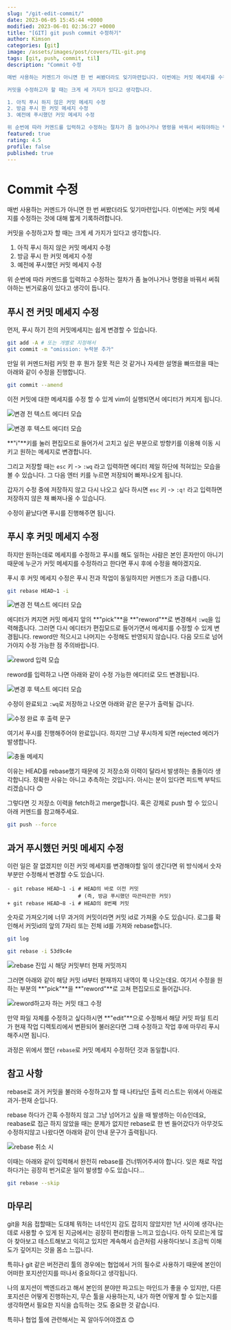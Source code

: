 ```yaml
---
slug: "/git-edit-commit/"
date: 2023-06-05 15:45:44 +0000
modified: 2023-06-01 02:36:27 +0000
title: "[GIT] git push commit 수정하기"
author: Kimson
categories: [git]
image: /assets/images/post/covers/TIL-git.png
tags: [git, push, commit, til]
description: "Commit 수정

매번 사용하는 커멘드가 아니면 한 번 써봤더라도 잊기마련입니다. 이번에는 커밋 메세지를 수정하는 것에 대해 짧게 기록하려합니다.

커밋을 수정하고자 할 때는 크게 세 가지가 있다고 생각합니다.

1. 아직 푸시 하지 않은 커밋 메세지 수정
2. 방금 푸시 한 커밋 메세지 수정
3. 예전에 푸시했던 커밋 메세지 수정

위 순번에 따라 커멘드를 입력하고 수정하는 절차가 좀 늘어나거나 명령을 바꿔서 써줘야하는 번거로움이 있다고 생각이 듭니다."
featured: true
rating: 4.5
profile: false
published: true
---
```


# Commit 수정

매번 사용하는 커멘드가 아니면 한 번 써봤더라도 잊기마련입니다. 이번에는 커밋 메세지를 수정하는 것에 대해 짧게 기록하려합니다.

커밋을 수정하고자 할 때는 크게 세 가지가 있다고 생각합니다.

1. 아직 푸시 하지 않은 커밋 메세지 수정
2. 방금 푸시 한 커밋 메세지 수정
3. 예전에 푸시했던 커밋 메세지 수정

위 순번에 따라 커멘드를 입력하고 수정하는 절차가 좀 늘어나거나 명령을 바꿔서 써줘야하는 번거로움이 있다고 생각이 듭니다.

## 푸시 전 커밋 메세지 수정

먼저, 푸시 하기 전의 커밋메세지는 쉽게 변경할 수 있습니다.

```bash
git add -A # 또는 개별로 지정해서
git commit -m "omission: 누락분 추가"
```

만일 위 커멘드처럼 커밋 한 후 뭔가 잘못 적은 것 같거나 자세한 설명을 빠뜨렸을 때는 아래와 같이 수정을 진행합니다.

```bash
git commit --amend
```

이전 커밋에 대한 메세지를 수정 할 수 있게 vim이 실행되면서 에디터가 켜지게 됩니다.

![변경 전 텍스트 에디터 모습](https://github.com/kkn1125/new-solitaire/assets/113876485/6c4e387b-7689-4297-8cfb-20793810a6ce)

![변경 후 텍스트 에디터 모습](https://github.com/kkn1125/new-solitaire/assets/113876485/012f037e-aacb-4ab1-a1f1-85427b366e20)

**"i"**키를 눌러 편집모드로 들어가서 고치고 싶은 부분으로 방향키를 이용해 이동 시키고 원하는 메세지로 변경합니다.

그리고 저장할 때는 `esc` 키 -> `:wq` 라고 입력하면 에디터 제일 하단에 적혀있는 모습을 볼 수 있습니다. 그 다음 엔터 키를 누르면 저장되어 빠져나오게 됩니다.

갑자기 수정 중에 저장하지 않고 다시 나오고 싶다 하시면 `esc` 키 -> `:q!` 라고 입력하면 저장하지 않은 채 빠져나올 수 있습니다.

수정이 끝났다면 푸시를 진행해주면 됩니다.

## 푸시 후 커밋 메세지 수정

하지만 원하는데로 메세지를 수정하고 푸시를 해도 일하는 사람은 본인 혼자만이 아니기 때문에 누군가 커밋 메세지를 수정하라고 한다면 푸시 후에 수정을 해야겠지요.

푸시 후 커밋 메세지 수정은 푸시 전과 작업이 동일하지만 커멘드가 조금 다릅니다.

```bash
git rebase HEAD~1 -i
```

![변경 전 텍스트 에디터 모습](https://github.com/kkn1125/new-solitaire/assets/113876485/76285da0-f933-45c0-9284-f05280e29b8c)

에디터가 켜지면 커밋 메세지 앞의 **"pick"**을 **"reword"**로 변경해서 `:wq`을 입력해줍니다. 그러면 다시 에디터가 편집모드로 들어가면서 메세지를 수정할 수 있게 변경됩니다. reword만 적으시고 나머지는 수정해도 반영되지 않습니다. 다음 모드로 넘어가야지 수정 가능한 점 주의바랍니다.

![reword 입력 모습](https://github.com/kkn1125/new-solitaire/assets/113876485/535d9fb1-ab24-43d1-8750-24a0b052ff09)

reword를 입력하고 나면 아래와 같이 수정 가능한 에디터로 모드 변경됩니다.

![변경 후 텍스트 에디터 모습](https://github.com/kkn1125/new-solitaire/assets/113876485/012f037e-aacb-4ab1-a1f1-85427b366e20)

수정이 완료되고 `:wq`로 저장하고 나오면 아래와 같은 문구가 출력될 겁니다.

![수정 완료 후 출력 문구](https://github.com/kkn1125/new-solitaire/assets/113876485/eeafb733-e62d-446a-8732-88ca94cf59b1)

여기서 푸시를 진행해주어야 완료입니다. 하지만 그냥 푸시하게 되면 rejected 에러가 발생합니다.

![충돌 메세지](https://github.com/kkn1125/new-solitaire/assets/113876485/b88f1b2a-2818-4cb8-bdfd-e0a96e1f7c77)

이유는 HEAD를 rebase했기 때문에 깃 저장소와 이력이 달라서 발생하는 충돌이라 생각합니다. 정확한 사유는 아니고 추측하는 것입니다. 아시는 분이 있다면 피드백 부탁드리겠습니다 😊

그렇다면 깃 저장소 이력을 fetch하고 merge합니다. 혹은 강제로 push 할 수 있으니 아래 커멘드를 참고해주세요.

```bash highlight={1} showLineNumbers
git push --force
```

## 과거 푸시했던 커밋 메세지 수정

이런 일은 잘 없겠지만 이전 커밋 메세지를 변경해야할 일이 생긴다면 위 방식에서 숫자 부분만 수정해서 변경할 수도 있습니다.

```diff-bash showLineNumbers
- git rebase HEAD~1 -i # HEAD의 바로 이전 커밋
                       # (즉, 방금 푸시했던 따끈따끈한 커밋)
+ git rebase HEAD~8 -i # HEAD의 8번째 커밋
```

숫자로 가져오기에 너무 과거의 커밋이라면 커밋 id로 가져올 수도 있습니다. 로그를 확인해서 커밋id의 앞의 7자리 또는 전체 id를 가져와 rebase합니다.

```bash highlight={3} showLineNumbers
git log

git rebase -i 53d9c4e
```

![rebase 진입 시 해당 커밋부터 현재 커밋까지](https://github.com/kkn1125/new-solitaire/assets/113876485/2fa67a18-0000-44a3-8d2a-05ec3bfef2bf)

그러면 아래와 같이 해당 커밋 id부터 현재까지 내역이 쭉 나오는데요. 여기서 수정을 원하는 부분의 **"pick"**을 **"reword"**로 고쳐 편집모드로 들어갑니다.

![reword하고자 하는 커밋 태그 수정](https://github.com/kkn1125/new-solitaire/assets/113876485/dcf13573-e58f-44be-9026-b54ae884f18d)

만약 파일 자체를 수정하고 싶다하시면 **"edit"**으로 수정해서 해당 커밋 파일 트리가 현재 작업 디렉토리에서 변환되어 불러온다면 그때 수정하고 작업 후에 마무리 푸시 해주시면 됩니다.

과정은 위에서 했던 `rebase`로 커밋 메세지 수정하던 것과 동일합니다.

## 참고 사항

rebase로 과거 커밋을 불러와 수정하고자 할 때 나타났던 출력 리스트는 위에서 아래로 과거-현재 순입니다.

rebase 하다가 간혹 수정하지 않고 그냥 넘어가고 싶을 때 발생하는 이슈인데요, reabase로 접근 하지 않았을 때는 문제가 없지만 rebase로 한 번 들어갔다가 아무것도 수정하지않고 나왔다면 아래와 같이 안내 문구가 출력됩니다.

![rebase 취소 시](https://github.com/kkn1125/new-solitaire/assets/113876485/e5ca4cdc-0507-436f-a4a2-d006047ee2c1)

이때는 아래와 같이 입력해서 완전히 rebase를 건너뛰어주셔야 합니다. 잊은 채로 작업하다가는 굉장히 번거로운 일이 발생할 수도 있습니다...

```bash highlight={1}
git rebase --skip
```

## 마무리

git을 처음 접할때는 도대체 뭐하는 녀석인지 감도 잡히지 않았지만 1년 사이에 생각나는데로 사용할 수 있게 된 지금에서는 굉장히 편리함을 느끼고 있습니다. 아직 모르는게 많아 찾아보고 테스트해보고 익히고 있지만 계속해서 습관처럼 사용하다보니 조금씩 이해도가 깊어지는 것을 몸소 느낍니다.

특히나 git 같은 버전관리 툴의 경우에는 협업에서 거의 필수로 사용하기 때문에 본인이 어떠한 포지션인지를 떠나서 중요하다고 생각됩니다.

나의 포지션이 백엔드라고 해서 본인의 분야만 파고드는 마인드가 좋을 수 있지만, 다른 포지션은 어떻게 진행하는지, 무슨 툴을 사용하는지, 내가 하면 어떻게 할 수 있는지를 생각하면서 필요한 지식을 습득하는 것도 중요한 것 같습니다.

특히나 협업 툴에 관련해서는 꼭 알아두어야겠죠 😊

